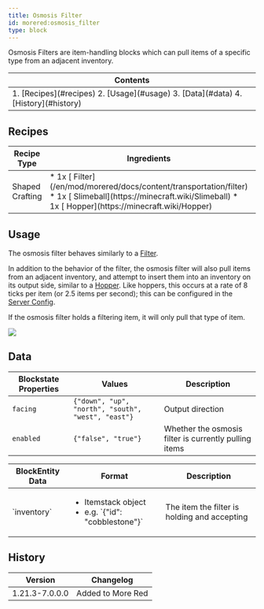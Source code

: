 ```yaml
---
title: Osmosis Filter
id: morered:osmosis_filter
type: block
---
```


Osmosis Filters are item-handling blocks which can pull items of a specific type from an adjacent inventory.

<table>
	<thead><tr><th>Contents</th></tr></thead>
	<tbody><tr><td>
		1. [Recipes](#recipes)
		2. [Usage](#usage)
		3. [Data](#data)
		4. [History](#history)
	</td></tr></tbody>
</table>

## Recipes

<table>
	<thead>
		<tr>
			<th>Recipe Type</th>
			<th>Ingredients</th>
			<th>Output</th>
			<th>Example</th>
		</tr>
	</thead>
	<tbody>
		<tr>
			<td>Shaped Crafting</td>
			<td style={{width: '30%'}}>
				* 1x [<ModAsset width={32} height={32} location='morered:filter'/> Filter](/en/mod/morered/docs/content/transportation/filter)
				* 1x [<ModAsset width={32} height={32} location='slime_ball'/> Slimeball](https://minecraft.wiki/Slimeball)
				* 1x [<ModAsset width={32} height={32} location='hopper'/> Hopper](https://minecraft.wiki/Hopper)
			</td>
			<td>
				* 1x Osmosis Filter
			</td>
			<td>
				![Shaped Crafting Recipe for Osmosis Filters](https://commoble.s3.us-east-1.amazonaws.com/images/morered/recipes/osmosis_filter_recipe.png)
			</td>
		</tr>
	</tbody>
</table>

## Usage

The osmosis filter behaves similarly to a [Filter](/en/mod/morered/docs/content/transportation/filter).

In addition to the behavior of the filter, the osmosis filter will also pull items from an adjacent inventory,
and attempt to insert them into an inventory on its output side, similar to a [Hopper](https://minecraft.wiki/Hopper).
Like hoppers, this occurs at a rate of 8 ticks per item (or 2.5 items per second);
this can be configured in the [Server Config](/en/mod/morered/docs/configuration/server_config).

If the osmosis filter holds a filtering item, it will only pull that type of item.

![](https://commoble.s3.us-east-1.amazonaws.com/images/tubesreloaded/osmosis_filter_showcase_2.gif)

## Data

| Blockstate Properties | Values | Description
| --- | - | -
| `facing` | `{"down", "up", "north", "south", "west", "east"}` | Output direction
| `enabled` | `{"false", "true"}` | Whether the osmosis filter is currently pulling items

<table>
	<thead><tr><th>BlockEntity Data</th><th>Format</th><th>Description</th></tr></thead>
	<tbody>
		<tr>
			<td>`inventory`</td>
			<td><ul><li>Itemstack object</li><li>e.g. `{"id": "cobblestone"}`</li></ul></td>
			<td>The item the filter is holding and accepting</td>
		</tr>
	</tbody>
</table>


## History
| Version | Changelog
| --- | -
| 1.21.3-7.0.0.0 | Added to More Red
